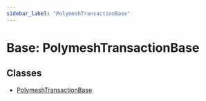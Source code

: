 ```yaml
---
sidebar_label: "PolymeshTransactionBase"
---
```


# Base: PolymeshTransactionBase

## Classes

- [PolymeshTransactionBase](classes/PolymeshTransactionBase.mdx)
